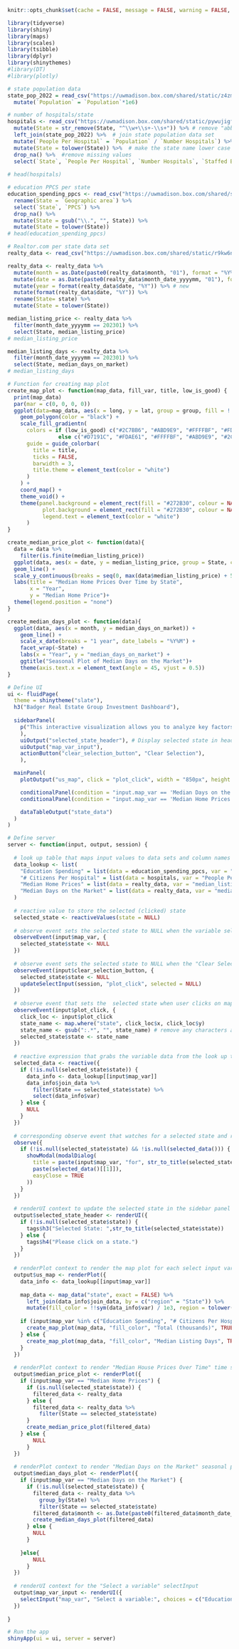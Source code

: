 ```r
knitr::opts_chunk$set(cache = FALSE, message = FALSE, warning = FALSE, echo = TRUE, eval = TRUE)
```

```r
library(tidyverse)
library(shiny)
library(maps)
library(scales)
library(tsibble)
library(dplyr)
library(shinythemes)
#library(DT)
#library(plotly)
```

```r
# state population data
state_pop_2022 = read_csv("https://uwmadison.box.com/shared/static/z4zms2iesc8rr6lov8x3p74or2q7syyp.csv") %>% 
  mutate(`Population` = `Population`*1e6)

# number of hospitals/state
hospitals <- read_csv("https://uwmadison.box.com/shared/static/pywujigfcjq83ka272igh6j1kn03ssqv.csv") %>%
  mutate(State = str_remove(State, "^\\w+\\s+-\\s+")) %>% # remove "abbrev -" from State col
  left_join(state_pop_2022) %>%  # join state population data set
  mutate(`People Per Hospital` = `Population` / `Number Hospitals`) %>% # create new people per hospital col
  mutate(State = tolower(State)) %>%  # make the state name lower case
  drop_na() %>%  #remove missing values
  select(`State`, `People Per Hospital`, `Number Hospitals`, `Staffed Beds`, `Total Discharges`) # change ordering
  
# head(hospitals)
```

```r
# education PPCS per state
education_spending_ppcs <- read_csv("https://uwmadison.box.com/shared/static/abtigdtpzkckdh4ivcx5vftck9uyov30.csv") %>% 
  rename(State = `Geographic area`) %>% 
  select(`State`, `PPCS`) %>% 
  drop_na() %>% 
  mutate(State = gsub("\\.", "", State)) %>%
  mutate(State = tolower(State))             
# head(education_spending_ppcs)
```


```r
# Realtor.com per state data set
realty_data <- read_csv("https://uwmadison.box.com/shared/static/r9kw6nyro7n0p3dr40q0zn7g3eyaw490.csv") 

realty_data <- realty_data %>% 
  mutate(month = as.Date(paste0(realty_data$month, "01"), format = "%Y%m%d")) %>%
  mutate(date = as.Date(paste0(realty_data$month_date_yyyymm, "01"), format = "%Y%m%d")) %>% # new
  mutate(year = format(realty_data$date, "%Y")) %>% # new
  mutate(format(realty_data$date, "%Y")) %>%
  rename(State= state) %>% 
  mutate(State = tolower(State)) 

median_listing_price <- realty_data %>% 
  filter(month_date_yyyymm == 202301) %>% 
  select(State, median_listing_price)
# median_listing_price

median_listing_days <- realty_data %>% 
  filter(month_date_yyyymm == 202301) %>% 
  select(State, median_days_on_market)
# median_listing_days
```


```r
# Function for creating map plot
create_map_plot <- function(map_data, fill_var, title, low_is_good) {
  print(map_data)
  par(mar = c(0, 0, 0, 0))
  ggplot(data=map_data, aes(x = long, y = lat, group = group, fill = !!sym(fill_var))) +
    geom_polygon(color = "black") +
    scale_fill_gradientn(
      colors = if (low_is_good) c("#2C7BB6", "#ABD9E9", "#FFFFBF", "#FDAE61", "#D7191C")
                else c("#D7191C", "#FDAE61", "#FFFFBF", "#ABD9E9", "#2C7BB6"),
      guide = guide_colorbar(
        title = title,
        ticks = FALSE,
        barwidth = 3,
        title.theme = element_text(color = "white")
      )
    ) +
    coord_map() +
    theme_void() +
    theme(panel.background = element_rect(fill = "#272B30", colour = NA),
           plot.background = element_rect(fill = "#272B30", colour = NA),
           legend.text = element_text(color = "white")
      )
}
```


```r
create_median_price_plot <- function(data){
  data = data %>% 
    filter(is.finite(median_listing_price))
  ggplot(data, aes(x = date, y = median_listing_price, group = State, color = State)) +
  geom_line() +
  scale_y_continuous(breaks = seq(0, max(data$median_listing_price) + 5e4, by = 5e4)) +
  labs(title = "Median Home Prices Over Time by State",
       x = "Year",
       y = "Median Home Price")+
  theme(legend.position = "none")
}
```

```r
create_median_days_plot <- function(data){
  ggplot(data, aes(x = month, y = median_days_on_market)) +
    geom_line() +
    scale_x_date(breaks = "1 year", date_labels = "%Y%M") +
    facet_wrap(~State) +
    labs(x = "Year", y = "median_days_on_market") +
    ggtitle("Seasonal Plot of Median Days on the Market")+
    theme(axis.text.x = element_text(angle = 45, vjust = 0.5))
}
```

```r
# Define UI
ui <- fluidPage(
  theme = shinytheme("slate"),
  h3("Badger Real Estate Group Investment Dashboard"),
  
  sidebarPanel(
    p("This interactive visualization allows you to analyze key factors and assist you to make informed, low-risk investments. To start, click a variable of interest from the dropdown menu. The plot on the right maps your variable of interest on a US map, and if you click on a state a table will be displayed below. The median house prices and median days on the market will also display time series plots to the right."
    ),
    uiOutput("selected_state_header"), # Display selected state in header
    uiOutput("map_var_input"),
    actionButton("clear_selection_button", "Clear Selection"),
    ),

  mainPanel(
    plotOutput("us_map", click = "plot_click", width = "850px", height = "750px"),

    conditionalPanel(condition = "input.map_var == 'Median Days on the Market'", plotOutput("median_days_plot", width = "500px", height = "300px")),
    conditionalPanel(condition = "input.map_var == 'Median Home Prices'", plotOutput("median_price_plot", width = "500px", height = "300px")),

    dataTableOutput("state_data")
  )
)

# Define server
server <- function(input, output, session) {
  
  # look up table that maps input values to data sets and column names
  data_lookup <- list(
    "Education Spending" = list(data = education_spending_ppcs, var = "PPCS", join_data = education_spending_ppcs),
    "# Citizens Per Hospital" = list(data = hospitals, var = "People Per Hospital", join_data = hospitals),
    "Median Home Prices" = list(data = realty_data, var = "median_listing_price", join_data = median_listing_price),
    "Median Days on the Market" = list(data = realty_data, var = "median_days_on_market", join_data = median_listing_days)
  )
  
  # reactive value to store the selected (clicked) state
  selected_state <- reactiveValues(state = NULL)
  
  # observe event sets the selected state to NULL when the variable select input is changed
  observeEvent(input$map_var, {
    selected_state$state <- NULL
  })
  
  # observe event sets the selected state to NULL when the "Clear Selection" button is pressed
  observeEvent(input$clear_selection_button, {
    selected_state$state <- NULL
    updateSelectInput(session, "plot_click", selected = NULL)
  })
  
  # observe event that sets the  selected state when user clicks on map by x and y coordinates
  observeEvent(input$plot_click, {
    click_loc <- input$plot_click
    state_name <- map.where("state", click_loc$x, click_loc$y)
    state_name <- gsub(":.*", "", state_name) # remove any characters after and including ":"
    selected_state$state <- state_name
  })
  
  # reactive expression that grabs the variable data from the look up table according to the value of the selected state
  selected_data <- reactive({
    if (!is.null(selected_state$state)) {
      data_info <- data_lookup[[input$map_var]]
      data_info$join_data %>%
        filter(State == selected_state$state) %>%
        select(data_info$var)
    } else {
      NULL
    }
  })
  
  # corresponding observe event that watches for a selected state and renders a pop-up dialog with the variable data for the selected state
  observe({
    if (!is.null(selected_state$state) && !is.null(selected_data())) {
      showModal(modalDialog(
        title = paste(input$map_var, "for", str_to_title(selected_state$state)),
        paste(selected_data()[[1]]),
        easyClose = TRUE
      ))
    }
  })
  
  # renderUI context to update the selected state in the sidebar panel
  output$selected_state_header <- renderUI({
    if (!is.null(selected_state$state)) {
      tags$h3("Selected State: ",str_to_title(selected_state$state))
    } else {
      tags$h4("Please click on a state.")
    }
  })
  
  # renderPlot context to render the map plot for each select input variable using the look up table
  output$us_map <- renderPlot({
    data_info <- data_lookup[[input$map_var]]
    
    map_data <- map_data("state", exact = FALSE) %>%
      left_join(data_info$join_data, by = c("region" = "State")) %>%
      mutate(fill_color = !!sym(data_info$var) / 1e3, region = tolower(region))
    
    if (input$map_var %in% c("Education Spending", "# Citizens Per Hospital", "Median Home Prices")) {
      create_map_plot(map_data, "fill_color", "Total (thousands)", TRUE)
    } else {
      create_map_plot(map_data, "fill_color", "Median Listing Days", TRUE)
    }
  })
  
  # renderPlot context to render "Median House Prices Over Time" time series plot
  output$median_price_plot <- renderPlot({
    if (input$map_var == "Median Home Prices") {
      if (is.null(selected_state$state)) {
        filtered_data <- realty_data
      } else {
        filtered_data <- realty_data %>%
          filter(State == selected_state$state)
      }
      create_median_price_plot(filtered_data)
    } else {
        NULL
      }
  })
  
  # renderPlot context to render "Median Days on the Market" seasonal plot
  output$median_days_plot <- renderPlot({
    if (input$map_var == "Median Days on the Market") {
      if (!is.null(selected_state$state)) {
        filtered_data <- realty_data %>%
          group_by(State) %>% 
          filter(State == selected_state$state)
        filtered_data$month <- as.Date(paste0(filtered_data$month_date_yyyymm, "01"), format = "%Y%m%d")
        create_median_days_plot(filtered_data)
      } else {
        NULL 
      }
        
    }else{
        NULL
      }
  })
    
  # renderUI context for the "Select a variable" selectInput
  output$map_var_input <- renderUI({
    selectInput("map_var", "Select a variable:", choices = c("Education Spending", "# Citizens Per Hospital", "Median Home Prices", "Median Days on the Market"))
  })
  
}

# Run the app
shinyApp(ui = ui, server = server)
```
